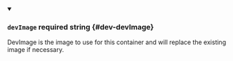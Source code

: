 
<details className="config-field" data-expandable="false" open>
<summary>

### `devImage` <span class="config-field-required" data-required="false">required</span> <span class="config-field-type">string</span> <span class="config-field-default"></span> <span class="config-field-enum"></span> {#dev-devImage}

DevImage is the image to use for this container and will replace the existing image
if necessary.

</summary>



</details>
